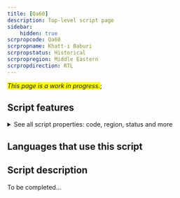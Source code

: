 ```yaml
---
title: [Qa60]
description: Top-level script page
sidebar:
    hidden: true
scrpropcode: Qa60
scrpropname: Khatt-i Baburi
scrpropstatus: Historical
scrpropregion: Middle Eastern
scrpropdirection: RTL
---
```


<span style='background-color:yellow'>_This page is a work in progress._</span>;


## Script features

<details>
<summary> See all script properties: code, region, status and more</summary>
<ScriptInfo />
</details>

## Languages that use this script

<WsList script='Qa60' wsMax='5' />

## Script description

To be completed...

